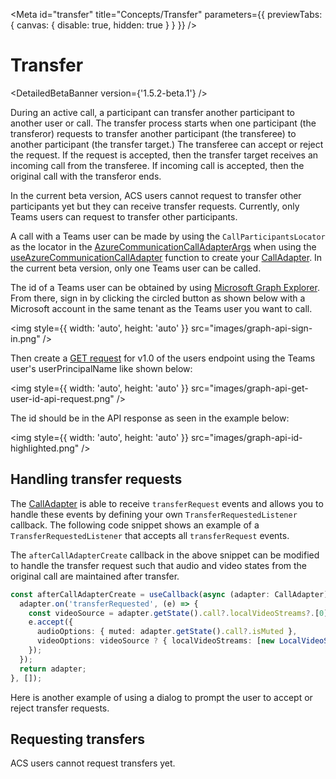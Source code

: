 

<Meta
  id="transfer"
  title="Concepts/Transfer"
  parameters={{ previewTabs: { canvas: { disable: true, hidden: true } } }}
/>

# Transfer

<DetailedBetaBanner version={'1.5.2-beta.1'} />

During an active call, a participant can transfer another participant to another user or call. The transfer process
starts when one participant (the transferor) requests to transfer another participant (the transferee) to
another participant (the transfer target.) The transferee can accept or reject the request. If the request is
accepted, then the transfer target receives an incoming call from the transferee. If incoming call is accepted,
then the original call with the transferor ends.

In the current beta version, ACS users cannot request to transfer other participants yet but they can receive transfer
requests. Currently, only Teams users can request to transfer other participants.

A call with a Teams user can be made by using the `CallParticipantsLocator` as the locator
in the [AzureCommunicationCallAdapterArgs](./?path=/docs/composite-adapters--page#azurecommunicationcalladapterargs)
when using the
[useAzureCommunicationCallAdapter](./?path=/docs/composite-adapters--page#useazurecommunicationcalladapter)
function to create your [CallAdapter](path=/docs/composite-adapters--page#call-adapter).
In the current beta version, only one Teams user can be called.

The id of a Teams user can be obtained by using
[Microsoft Graph Explorer](https://developer.microsoft.com/en-us/graph/graph-explorer).
From there, sign in by clicking the circled button as shown below with a Microsoft account in the same tenant as the
Teams user you want to call.

<img style={{ width: 'auto', height: 'auto' }} src="images/graph-api-sign-in.png" />

Then create a
[GET request](https://learn.microsoft.com/en-us/graph/api/user-get?view=graph-rest-1.0&tabs=http#http-request) for
v1.0 of the users endpoint using the Teams user's userPrincipalName like shown below:

<img style={{ width: 'auto', height: 'auto' }} src="images/graph-api-get-user-id-api-request.png" />

The id should be in the API response as seen in the example below:

<img style={{ width: 'auto', height: 'auto' }} src="images/graph-api-id-highlighted.png" />

## Handling transfer requests

The [CallAdapter](path=/docs/composite-adapters--page#call-adapter) is able to receive `transferRequest` events and
allows you to handle these events by defining your own `TransferRequestedListener` callback. The following code snippet
shows an example of a `TransferRequestedListener` that accepts all `transferRequest` events.

<Source code={TransferSnippetText} />

The `afterCallAdapterCreate` callback in the above snippet can be modified to handle the transfer request such that
audio and video states from the original call are maintained after transfer.

```typescript
const afterCallAdapterCreate = useCallback(async (adapter: CallAdapter) => {
  adapter.on('transferRequested', (e) => {
    const videoSource = adapter.getState().call?.localVideoStreams?.[0]?.source;
    e.accept({
      audioOptions: { muted: adapter.getState().call?.isMuted },
      videoOptions: videoSource ? { localVideoStreams: [new LocalVideoStream(videoSource)] } : undefined
    });
  });
  return adapter;
}, []);
```

Here is another example of using a dialog to prompt the user to accept or reject transfer requests.

<Source code={TransferWithDialogPromptSnippetText} />

## Requesting transfers

ACS users cannot request transfers yet.

